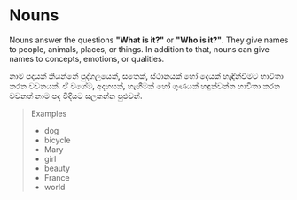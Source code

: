 # Nouns

Nouns answer the questions **"What is it?"** or **"Who is it?"**. They give names to people, animals, places, or things. In addition to that, nouns can give names to concepts, emotions, or qualities.

 
<Translation>
නාම පදයක් කියන්නේ පුද්ගලයෙක්, සතෙක්, ස්ථානයක් හෝ දෙයක් හැඳින්වීමට භාවිතා කරන වචනයක්. ඒ වගේම, අදහසක්, හැඟීමක් හෝ ගුණයක් හඳුන්වන්න භාවිතා කරන වචනත් නාම පද විදියට සලකන්න පුළුවන්.
</Translation>

> Examples
>
> - dog
> - bicycle
> - Mary
> - girl
> - beauty
> - France
> - world